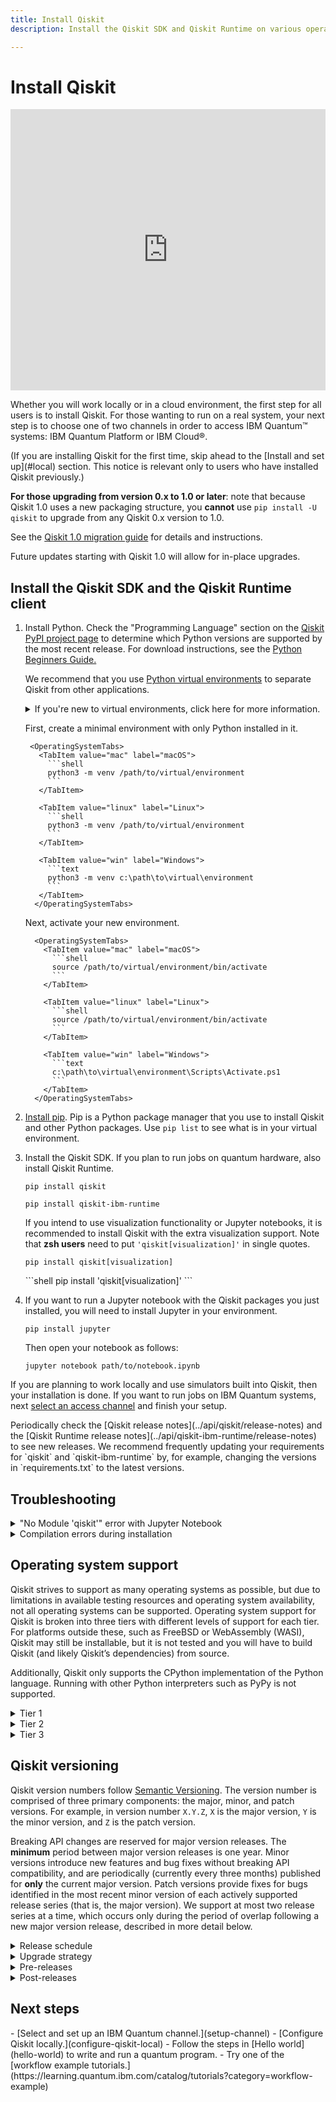 ```yaml
---
title: Install Qiskit
description: Install the Qiskit SDK and Qiskit Runtime on various operating systems

---
```

<span id="qiskit-install"></span>
# Install Qiskit

<iframe width="100%" height="450" src="https://www.youtube.com/embed/dZWz4Gs_BuI?si=EbbKEtvPAk7G8DRZ" title="YouTube video player" frameborder="0" allow="accelerometer; autoplay; clipboard-write; encrypted-media; gyroscope; picture-in-picture; web-share" referrerpolicy="strict-origin-when-cross-origin" allowfullscreen></iframe>

Whether you will work locally or in a cloud environment, the first step for all users is to install Qiskit. For those wanting to run on a real system, your next step is to choose one of two channels in order to access IBM Quantum&trade; systems: IBM Quantum Platform or IBM Cloud&reg;.

<Admonition type="caution" title="Upgrade from Qiskit 0.x to Qiskit 1.0 and beyond">
  (If you are installing Qiskit for the first time, skip ahead to the [Install and set up](#local) section. This notice is relevant only to users who have installed Qiskit previously.)

  **For those upgrading from version 0.x to 1.0 or later**: note that because Qiskit 1.0 uses a new packaging structure, you **cannot** use `pip install -U qiskit` to upgrade from any Qiskit 0.x version to 1.0. 
  
  See the [Qiskit 1.0 migration guide](/api/migration-guides/qiskit-1.0) for details and instructions. 
  
  Future updates starting with Qiskit 1.0 will allow for in-place upgrades.  
</Admonition>

<span id="local"></span>
## Install the Qiskit SDK and the Qiskit Runtime client


1. Install Python. Check the "Programming Language" section on the [Qiskit PyPI project page](https://pypi.org/project/qiskit/) to determine which Python versions are supported by the most recent release. For download instructions, see the [Python Beginners Guide.](https://wiki.python.org/moin/BeginnersGuide/Download)

    We recommend that you use [Python virtual environments](https://docs.python.org/3.10/tutorial/venv.html) to separate Qiskit from other applications.

    <details>
    <summary>
    If you're new to virtual environments, click here for more information.
    </summary>
    A virtual Python environment is an isolated space to work with Python for a specific purpose — so you can install whatever packages you wish, and set up libraries, dependencies, and so on, without affecting the "base" Python environment on your machine.

    One important advantage of a virtual environment is that if your Python environment becomes corrupted somewhere along the way, you can easily delete the virtual environment and start over!
    
    Choose a preferred location in which to store information about your virtual environments. Commonly they're stored in a directory named `.venv` within a user's home directory. 
    </details>

    First, create a minimal environment with only Python installed in it. 

        <OperatingSystemTabs>
          <TabItem value="mac" label="macOS">
            ```shell
            python3 -m venv /path/to/virtual/environment
            ```
          </TabItem>

          <TabItem value="linux" label="Linux">
            ```shell
            python3 -m venv /path/to/virtual/environment
            ```
          </TabItem>

          <TabItem value="win" label="Windows">
            ```text
            python3 -m venv c:\path\to\virtual\environment
            ```
          </TabItem>
         </OperatingSystemTabs>

    Next, activate your new environment.

         <OperatingSystemTabs>
           <TabItem value="mac" label="macOS">
             ```shell
             source /path/to/virtual/environment/bin/activate
             ```
           </TabItem>

           <TabItem value="linux" label="Linux">
             ```shell
             source /path/to/virtual/environment/bin/activate
             ```
           </TabItem>

           <TabItem value="win" label="Windows">
             ```text
             c:\path\to\virtual\environment\Scripts\Activate.ps1
             ```
           </TabItem>
         </OperatingSystemTabs>

1. [Install pip](https://pip.pypa.io/en/stable/installation/). Pip is a Python package manager that you use to install Qiskit and other Python packages. Use `pip list` to see what is in your virtual environment.

1. Install the Qiskit SDK. If you plan to run jobs on quantum hardware, also install Qiskit Runtime.

      ```shell
      pip install qiskit
      ```

      ```shell
      pip install qiskit-ibm-runtime
      ```

      If you intend to use visualization functionality or Jupyter notebooks, it is recommended to install Qiskit with the extra visualization support. Note that **zsh users** need to put `'qiskit[visualization]'` in single quotes.

      <Tabs>
      <TabItem value="default" label="Default">

      ```shell
      pip install qiskit[visualization]
      ```
      </TabItem>

      <TabItem value="zsh" label="zsh">
      ```shell
      pip install 'qiskit[visualization]'
      ```
      </TabItem>
    </Tabs>

1. If you want to run a Jupyter notebook with the Qiskit packages you just installed, you will need to install Jupyter in your environment.

      ```shell
      pip install jupyter
      ```
    Then open your notebook as follows:

      ```shell
      jupyter notebook path/to/notebook.ipynb
      ```

If you are planning to work locally and use simulators built into Qiskit, then your installation is done. If you want to run jobs on IBM Quantum systems, next [select an access channel](setup-channel) and finish your setup.

<Admonition type="note" title="Stay current with the latest versions">
    Periodically check the [Qiskit release notes](../api/qiskit/release-notes) and the [Qiskit Runtime release notes](../api/qiskit-ibm-runtime/release-notes) to see new releases. We recommend frequently updating your requirements for `qiskit` and `qiskit-ibm-runtime` by, for example, changing the versions in `requirements.txt` to the latest versions.
</Admonition>

## Troubleshooting

<details>
  <summary>
    "No Module 'qiskit'" error with Jupyter Notebook
  </summary>
  If you used ``pip install qiskit`` and set up your virtual environment in
  Anaconda, then you may get the ``No Module 'qiskit'`` error when you run a tutorial
  in Jupyter Notebook. If you have not installed Qiskit or set up your
  virtual environment, you can follow the [installation](#qiskit-install) steps.

  The error is caused when trying to import the Qiskit package in an
  environment where Qiskit is not installed. If you launched Jupyter Notebook
  from the Anaconda-Navigator, it is possible that Jupyter Notebook is running
  in the base (root) environment, instead of in your virtual
  environment. Choose a virtual environment in the Anaconda-Navigator from the
  **Applications on** dropdown menu. In this menu, you can see
  all of the virtual environments within Anaconda, and you can
  select the environment where you have Qiskit installed to launch Jupyter
  Notebook.
</details>

<details>
  <summary>
    Compilation errors during installation
  </summary>
  Qiskit depends on a number of other open-source Python packages, which
  are automatically installed when doing ``pip install qiskit``. Depending on
  your system's platform and Python version, it is possible that a particular
  package does not provide pre-built binaries for your system. You can refer
  to [Operating system support](#operating-system-support) for a list of platforms supported by Qiskit, some
  of which may need an extra compiler. In cases where there are
  no precompiled binaries available, ``pip`` will attempt to compile the package
  from source, which in turn might require some extra dependencies that need to
  be installed manually.

  If the output of ``pip install qiskit`` contains similar lines to:

  ```
  Failed building wheel for SOME_PACKAGE
  ...
  build/temp.linux-x86_64-3.5/_openssl.c:498:30: fatal error
  compilation terminated.
  error: command 'x86_64-linux-gnu-gcc' failed with exit status 1
  ```

  please check the documentation of the package that failed to install (in the
  example code, ``SOME_PACKAGE``) for information on how to install the libraries
  needed for compiling from source.
</details>

<span id="os-support"></span>
## Operating system support

Qiskit strives to support as many operating systems as possible, but due to limitations in available testing resources and operating system availability, not all operating systems can be supported. Operating system support for Qiskit is broken into three tiers with different levels of support for each tier. For platforms outside these, such as FreeBSD or WebAssembly (WASI), Qiskit may still be installable, but it is not tested and you will have to build Qiskit (and likely Qiskit’s dependencies) from source.

Additionally, Qiskit only supports the CPython implementation of the Python language. Running with other Python interpreters such as PyPy is not supported.

<details>
  <summary>
    Tier 1
  </summary>
  Tier 1 operating systems are fully tested as part of the development processes to ensure any proposed change will function correctly. Pre-compiled binaries are built, tested, and published to PyPI as part of the release process. Typically, as long as there is a functioning Python environment installed, Qiskit can be installed on these operating systems without needing to install further dependencies.

  Tier 1 operating systems:

  - Linux x86_64 (distributions compatible with the [manylinux 2014](https://www.python.org/dev/peps/pep-0599/) packaging specification).
  - macOS x86_64 (10.12 or later)
  - Windows 64 bit
</details>

<details>
  <summary>
    Tier 2
  </summary>
  Tier 2 operating systems are not tested as part of development process. However, pre-compiled binaries are built, tested, and published to PyPI as part of the release process and these packages can be expected to be installed with just a functioning Python environment.

  Tier 2 operating systems:

  - Linux AArch64 (distributions compatible with the [manylinux 2014](https://www.python.org/dev/peps/pep-0599/) packaging specification)
</details>

<details>
  <summary>
    Tier 3
  </summary>
  Tier 3 operating systems are not tested as part of the development process. Pre-compiled binaries are built and published to PyPI as part of the release process but are not tested. They may not be installable with just a functioning Python environment and might require a C/C++ compiler or additional programs to build dependencies from source as part of the installation process. Support for these operating systems are best effort only.

  Tier 3 operating systems:

  - Linux ppc64le (distributions compatible with the [manylinux 2014](https://www.python.org/dev/peps/pep-0599/)packaging specification)
  - Linux s390x (distributions compatible with the [manylinux 2014](https://www.python.org/dev/peps/pep-0599/) packaging specification)
  - macOS ARM64 (10.15 or newer)
  - Linux i686 (distributions compatible with the [manylinux 2014](https://www.python.org/dev/peps/pep-0599/) packaging specification)
  - Windows 32 bit
</details>

## Qiskit versioning

Qiskit version numbers follow [Semantic Versioning](https://semver.org/).
The version number is comprised of three primary components: the major, minor, and
patch versions. For example, in version number `X.Y.Z`, `X` is the major version,
`Y` is the minor version, and `Z` is the patch version.

Breaking API changes are reserved for major version releases. The **minimum**
period between major version releases is one year. Minor versions introduce
new features and bug fixes without breaking API compatibility, and are
periodically (currently every three months) published for **only** the
current major version. Patch versions provide fixes for bugs identified in
the most recent minor version of each actively supported release series (that is, the 
major version). We support at most two release series at a time, which occurs
only during the period of overlap following a new major version release,
described in more detail below.


<details>
  <summary  id="release-schedule">
  Release schedule
  </summary>

A tentative release schedule is included below:

![Tentative Qiskit release schedule](/images/start/install/release_schedule.png)

For an up-to-date release schedule, refer to the Qiskit Github project's [milestones list](https://github.com/Qiskit/qiskit/milestones), which will always contain the current release plan.

With the release of a new major version, the previous major version is supported
for at least six months; only bug and security fixes are accepted during this time and only patch releases are published for this major version. A final
patch version is published when support is dropped, and that release 
also documents the end of support for that major version series. A longer
support window is needed for the previous major version as this gives downstream
Qiskit consumers and their users a chance to migrate their code.
Downstream libraries that 
depend on Qiskit should not raise their minimum required Qiskit version to a new
major version immediately after its release because the library's user base needs time 
to migrate to the new API changes. Having an extended support window
for the previous major Qiskit version gives downstream projects time to ensure
compatibility with the next major version. Downstream projects can provide
support for two release series at a time to give their users a migration path.

For the purposes of semantic versioning, the Qiskit public API is considered
any documented module, class, function, or method that is not marked as private
(with an underscore `_` prefix). However, there can be explicit exceptions made for
specific documented APIs. In such cases, these APIs will be clearly documented
as not being considered stable interfaces yet, and a user-visible warning will be
actively emitted on any use of these unstable interfaces. Additionally, in some
situations, an interface marked as private is considered part of the public
API. Typically this only occurs in two cases: either an abstract interface
definition where subclasses are intended to override/implement a private method
as part of defining an implementation of the interface, or advanced-usage
low-level methods that have stable interfaces but are not considered safe to use,
as the burden is on the user to uphold the class/safety invariants themselves
(the canonical example of this is the `QuantumCircuit._append` method).

The supported Python versions, minimum supported Rust version (for building
Qiskit from source), and any Python package dependencies (including the minimum
supported versions of dependencies) used by Qiskit are not part of the backwards
compatibility guarantees and may change during any release. Only minor or major
version releases will raise minimum requirements for using or building Qiskit
(including adding new dependencies), but patch fixes might include support for
new versions of Python or other dependencies. Usually the minimum version of a
dependency is only increased when older dependency versions go out of support or
when it is not possible to maintain compatibility with the latest release of the
dependency and the older version.
</details>

<details>
  <summary id="upgrade-strategy">
  Upgrade strategy
  </summary>
When a new major version is released, the recommended upgrade path
is to first upgrade to the most recent minor version on the previous major
version. Shortly before a new major version, a final minor version will
be published. This final minor version release `X.Y+1.0.0` is equivalent to
`X.Y.0` but with warnings and deprecations for any API changes that are
made on the new major version series.

For example, immediately proceeding the 1.0.0 release, a 0.46.0 release will be
published. The 0.46.0 release will be equivalent to the 0.45.0 release but with
additional deprecation warnings that document the API changes that were made as
part of the 1.0.0 release. This pattern will be used for any future major
version releases.

Qiskit users should first upgrade to this final minor
version to see any deprecation warnings and adjust their Qiskit
usage before trying a potentially breaking release. The previous
major version will be supported for at least six months to give sufficient time
to upgrade. A typical pattern to manage this is to pin the maximum version to
avoid using the next major release series until you're sure of compatibility.
For example, specifying `qiskit<2` in a requirements file when the current
major Qiskit version is 1 ensures that you're using a version of Qiskit
that doesn't have breaking API changes.

Capping the version less than the next major version 
ensures that you see any deprecation warnings before a
major version release. 
Without the cap, `pip` installs 
the newest version available by default.
</details>


<details>
<summary id="pre-releases">
Pre-releases
</summary>
For each minor and major version release, Qiskit publishes pre-releases that
are compatible with [PEP440](https://peps.python.org/pep-0440/). Typically
these are release candidates of the form `X.Y.0rc1`. The `rc` releases
will have a finalized API surface and are used to test a prospective release.

Note that when one of the PEP440 pre-release suffixes (such as `a`, `b`, or `pre`) are
published, it does not have the same guarantees as an `rc` release, and is
only a preview release. The API might change between these pre-releases
and the final release with that version number. For example, `1.0.0pre1` might have
a different final API than `1.0.0`.
</details>


<details>
<summary id="post-releases">
Post-releases
</summary>
If there are issues with a release's packaging, a post-release might be
issued to correct this. These will follow the form `X.Y.Z.1` where the fourth
integer indicates that it is the first post-release of the `X.Y.Z` release.
For example, the qiskit-terra (the legacy package name for Qiskit) 0.25.2
release had some issue with the sdist package publishing, and a post-release
0.25.2.1 was published that corrected this issue. The code was identical, and
0.25.2.1 only fixed the packaging issue for the release.
</details>

## Next steps

<Admonition type="tip" title="Recommendations">
  -  [Select and set up an IBM Quantum channel.](setup-channel)
  -  [Configure Qiskit locally.](configure-qiskit-local)
  -  Follow the steps in [Hello world](hello-world) to write and run a quantum program.
  -  Try one of the [workflow example tutorials.](https://learning.quantum.ibm.com/catalog/tutorials?category=workflow-example)
</Admonition>
